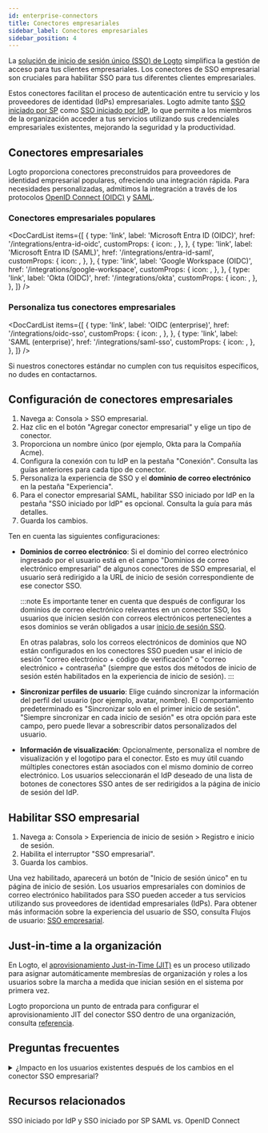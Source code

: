 ```yaml
---
id: enterprise-connectors
title: Conectores empresariales
sidebar_label: Conectores empresariales
sidebar_position: 4
---
```



La [solución de inicio de sesión único (SSO) de Logto](/end-user-flows/enterprise-sso) simplifica la gestión de acceso para tus clientes empresariales. Los conectores de SSO empresarial son cruciales para habilitar SSO para tus diferentes clientes empresariales.

Estos conectores facilitan el proceso de autenticación entre tu servicio y los proveedores de identidad (IdPs) empresariales. Logto admite tanto [SSO iniciado por SP](/end-user-flows/enterprise-sso/sp-initiated-sso) como [SSO iniciado por IdP](/end-user-flows/enterprise-sso/idp-initiated-sso), lo que permite a los miembros de la organización acceder a tus servicios utilizando sus credenciales empresariales existentes, mejorando la seguridad y la productividad.

## Conectores empresariales

Logto proporciona conectores preconstruidos para proveedores de identidad empresarial populares, ofreciendo una integración rápida. Para necesidades personalizadas, admitimos la integración a través de los protocolos [OpenID Connect (OIDC)](https://auth.wiki/openid-connect) y [SAML](https://auth.wiki/saml).

### Conectores empresariales populares

<DocCardList
  items={[
    {
      type: 'link',
      label: 'Microsoft Entra ID (OIDC)',
      href: '/integrations/entra-id-oidc',
      customProps: {
        icon: <MicrosoftEntraId />,
      },
    },
    {
      type: 'link',
      label: 'Microsoft Entra ID (SAML)',
      href: '/integrations/entra-id-saml',
      customProps: {
        icon: <MicrosoftEntraId />,
      },
    },
    {
      type: 'link',
      label: 'Google Workspace (OIDC)',
      href: '/integrations/google-workspace',
      customProps: {
        icon: <GoogleWorkspace />,
      },
    },
    {
      type: 'link',
      label: 'Okta (OIDC)',
      href: '/integrations/okta',
      customProps: {
        icon: <Okta />,
      },
    },
  ]}
/>

### Personaliza tus conectores empresariales

<DocCardList
  items={[
    {
      type: 'link',
      label: 'OIDC (enterprise)',
      href: '/integrations/oidc-sso',
      customProps: {
        icon: <Oidc />,
      },
    },
    {
      type: 'link',
      label: 'SAML (enterprise)',
      href: '/integrations/saml-sso',
      customProps: {
        icon: <Saml />,
      },
    },
  ]}
/>

Si nuestros conectores estándar no cumplen con tus requisitos específicos, no dudes en contactarnos.

## Configuración de conectores empresariales

1. Navega a: <CloudLink to="/enterprise-sso">Consola > SSO empresarial</CloudLink>.
2. Haz clic en el botón "Agregar conector empresarial" y elige un tipo de conector.
3. Proporciona un nombre único (por ejemplo, Okta para la Compañía Acme).
4. Configura la conexión con tu IdP en la pestaña "Conexión". Consulta las guías anteriores para cada tipo de conector.
5. Personaliza la experiencia de SSO y el **dominio de correo electrónico** en la pestaña "Experiencia".
6. Para el conector empresarial SAML, habilitar SSO iniciado por IdP en la pestaña "SSO iniciado por IdP" es opcional. Consulta la guía para más detalles.
7. Guarda los cambios.

Ten en cuenta las siguientes configuraciones:

- **Dominios de correo electrónico**: Si el dominio del correo electrónico ingresado por el usuario está en el campo "Dominios de correo electrónico empresarial" de algunos conectores de SSO empresarial, el usuario será redirigido a la URL de inicio de sesión correspondiente de ese conector SSO.

  :::note
  Es importante tener en cuenta que después de configurar los dominios de correo electrónico relevantes en un conector SSO, los usuarios que inicien sesión con correos electrónicos pertenecientes a esos dominios se verán obligados a usar [inicio de sesión SSO](/end-user-flows/enterprise-sso).

  En otras palabras, solo los correos electrónicos de dominios que NO están configurados en los conectores SSO pueden usar el inicio de sesión "correo electrónico + código de verificación" o "correo electrónico + contraseña" (siempre que estos dos métodos de inicio de sesión estén habilitados en la experiencia de inicio de sesión).
  :::

- **Sincronizar perfiles de usuario**: Elige cuándo sincronizar la información del perfil del usuario (por ejemplo, avatar, nombre). El comportamiento predeterminado es "Sincronizar solo en el primer inicio de sesión". "Siempre sincronizar en cada inicio de sesión" es otra opción para este campo, pero puede llevar a sobrescribir datos personalizados del usuario.
- **Información de visualización**: Opcionalmente, personaliza el nombre de visualización y el logotipo para el conector. Esto es muy útil cuando múltiples conectores están asociados con el mismo dominio de correo electrónico. Los usuarios seleccionarán el IdP deseado de una lista de botones de conectores SSO antes de ser redirigidos a la página de inicio de sesión del IdP.

## Habilitar SSO empresarial

1. Navega a: <CloudLink to="/sign-in-experience/sign-up-and-sign-in">Consola > Experiencia de inicio de sesión > Registro e inicio de sesión</CloudLink>.
2. Habilita el interruptor "SSO empresarial".
3. Guarda los cambios.

Una vez habilitado, aparecerá un botón de "Inicio de sesión único" en tu página de inicio de sesión. Los usuarios empresariales con dominios de correo electrónico habilitados para SSO pueden acceder a tus servicios utilizando sus proveedores de identidad empresariales (IdPs). Para obtener más información sobre la experiencia del usuario de SSO, consulta Flujos de usuario: [SSO empresarial](/end-user-flows/enterprise-sso).

## Just-in-time a la organización

En Logto, el [aprovisionamiento Just-in-Time (JIT)](https://auth.wiki/jit-provisioning) es un proceso utilizado para asignar automáticamente membresías de organización y roles a los usuarios sobre la marcha a medida que inician sesión en el sistema por primera vez.

Logto proporciona un punto de entrada para configurar el aprovisionamiento JIT del conector SSO dentro de una organización, consulta [referencia](/organizations/just-in-time-provisioning).

## Preguntas frecuentes

<details>
<summary>¿Impacto en los usuarios existentes después de los cambios en el conector SSO empresarial?</summary>

- Agregar SSO: Las identidades SSO se vincularán a cuentas existentes si el correo electrónico coincide.
- Eliminar SSO: Elimina las identidades SSO vinculadas a la cuenta, pero conserva las cuentas de usuario y solicita a los usuarios que configuren métodos de verificación alternativos.

</details>

## Recursos relacionados

<Url href="https://blog.logto.io/idp-vs-sp-initiated-sso">
  SSO iniciado por IdP y SSO iniciado por SP
</Url>
<Url href="https://blog.logto.io/differences-between-saml-and-oidc">SAML vs. OpenID Connect</Url>
